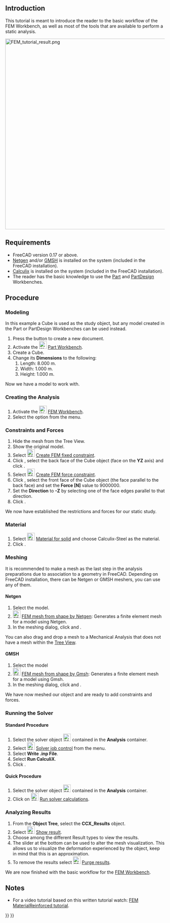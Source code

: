 <languages/>
<translate>

<!--T:1-->
{{TutorialInfo
|Topic=Finite Element Analysis
|Level=Beginner
|Time=10 minutes + Solver time
|Author=[https://wiki.freecad.org/index.php?title=User:Drei Drei]
|FCVersion=0.17 or above
}}

== Introduction == <!--T:29-->

<!--T:8-->
This tutorial is meant to introduce the reader to the basic workflow of the FEM Workbench, as well as most of the tools that are available to perform a static analysis.

</translate>
[[Image:FEM_tutorial_result.png|600px]]
<translate>

== Requirements == <!--T:30-->

<!--T:10-->
* FreeCAD version 0.17 or above.
* [http://sourceforge.net/projects/netgen-mesher/ Netgen] and/or [http://geuz.org/gmsh/ GMSH] is installed on the system (included in the FreeCAD installation).
* [http://www.calculix.de/ Calculix] is installed on the system (included in the FreeCAD installation).
* The reader has the basic knowledge to use the [[Part_Workbench|Part]] and [[PartDesign_Workbench|PartDesign]] Workbenches.

== Procedure == <!--T:2-->

=== Modeling === <!--T:31-->

<!--T:11-->
In this example a Cube is used as the study object, but any model created in the Part or PartDesign Workbenches can be used instead.

<!--T:12-->
# Press the {{Button|[[Image:Std_New.svg|16px|link=Std_New]] [[Std_New|Std New]]}} button to create a new document.
# Activate the [[Image:Workbench_Part.svg|24px|link=Part_Workbench]] [[Part_Workbench|Part Workbench]].
# Create a Cube.
# Change its '''Dimensions''' to the following:
## Length: 8.000 m.
## Width: 1.000 m.
## Height:  1.000 m.

<!--T:13-->
Now we have a model to work with.

=== Creating the Analysis === <!--T:32-->

<!--T:41-->
# Activate the [[Image:Workbench_FEM.svg|24px|link=FEM_Workbench]] [[FEM_Workbench|FEM Workbench]].
# Select the {{MenuCommand|Model → [[Image:FEM_Analysis.svg|16px]] Analysis container‏‎}} option from the menu.

=== Constraints and Forces === <!--T:35-->

<!--T:19-->
# Hide the mesh from the Tree View.
# Show the original model.
# Select [[Image:FEM_ConstraintFixed.svg|24px|link=FEM_ConstraintFixed]] [[FEM_ConstraintFixed|Create FEM fixed constraint]].
# Click {{Button|Add}}, select the back face of the Cube object (face on the '''YZ''' axis) and click {{Button|OK}}.
# Select  [[Image:FEM_ConstraintForce.svg|24px|link=FEM_ConstraintForce]] [[FEM_ConstraintForce|Create FEM force constraint]].
# Click {{Button|Add}}, select the front face of the Cube object (the face parallel to the back face) and set the '''Force [N]'''  value to 9000000.
# Set the '''Direction''' to '''-Z''' by selecting one of the face edges parallel to that direction.
# Click {{Button|OK}}.

<!--T:20-->
We now have established the restrictions and forces for our static study.

=== Material === <!--T:42-->

<!--T:21-->
# Select [[Image:FEM_MaterialSolid.svg|24px]] [[FEM_MaterialSolid|Material for solid]] and choose Calculix-Steel as the material.
# Click {{Button|OK}}.

=== Meshing === <!--T:43-->

<!--T:44-->
It is recommended to make a mesh as the last step in the analysis preparations due to association to a geometry in FreeCAD.
Depending on FreeCAD installation, there can be Netgen or GMSH meshers, you can use any of them.

==== Netgen ==== <!--T:33-->

<!--T:15-->
# Select the model.
# [[Image:FEM_MeshNetgenFromShape.svg|24px]] [[FEM_MeshNetgenFromShape|FEM mesh from shape by Netgen]]: Generates a finite element mesh for a model using Netgen.
# In the meshing dialog, click {{Button|Apply}} and {{Button|OK}}.

<!--T:16-->
You can also drag and drop a mesh to a Mechanical Analysis that does not have a mesh within the [[Tree_View|Tree View]].

==== GMSH ==== <!--T:34-->

<!--T:45-->
# Select the model
# [[Image:FEM_MeshGmshFromShape.svg|24px]] [[FEM_MeshGmshFromShape|FEM mesh from shape by Gmsh]]: Generates a finite element mesh for a model using Gmsh.
# In the meshing dialog, click {{Button|Apply}} and {{Button|OK}}.

<!--T:18-->
We have now meshed our object and are ready to add constraints and forces.

===  Running the Solver === <!--T:37-->

==== Standard Procedure ==== <!--T:38-->

<!--T:22-->
# Select the solver object [[Image:FEM_SolverCalculixCxxtools.svg|24px]] contained in the '''Analysis''' container.
# Select [[Image:FEM_SolverControl.svg|24px]] [[FEM_SolverControl|Solver job control]] from the menu.
# Select '''Write .inp File'''.
# Select '''Run CalculiX'''.
# Click {{Button|OK}}.

==== Quick Procedure ==== <!--T:39-->

<!--T:25-->
# Select the solver object [[Image:FEM_SolverCalculixCxxtools.svg|24px]] contained in the '''Analysis''' container.
# Click on [[Image:FEM_SolverRun.svg|24px]] [[FEM_SolverRun|Run solver calculations]].

=== Analyzing Results === <!--T:40-->

<!--T:23-->
# From the '''Object Tree''', select the '''CCX_Results''' object.
# Select [[Image:FEM_ResultShow.svg|24px|link=FEM_ResultShow]] [[FEM_ResultShow|Show result]].
# Choose among the different Result types to view the results.
# The slider at the bottom can be used to alter the mesh visualization. This allows us to visualize the deformation experienced by the object, keep in mind that this is an approximation.
# To remove the results select [[Image:FEM_ResultsPurge.svg|24px|link=FEM_ResultsPurge]] [[FEM_ResultsPurge|Purge results]].

<!--T:26-->
{{Note|Comparison to previous example file|If you select the '''Z displacement''' result type, you can see that the obtained value is almost identical to the test example provided by FreeCAD. Differences may occur due to the quality of the mesh and the number of nodes it possesses.}}

<!--T:7-->
We are now finished with the basic workflow for the [[FEM_Workbench|FEM Workbench]].

== Notes == <!--T:46-->

<!--T:47-->
* For a video tutorial based on this written tutorial watch: [https://www.youtube.com/watch?v=SZTIqhfCSVc FEM MaterialReinforced tutorial].


</translate>
{{FEM Tools navi{{#translation:}}}}
{{Userdocnavi{{#translation:}}}}